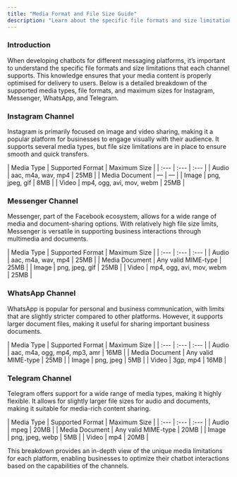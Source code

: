 ```yaml
---
title: "Media Format and File Size Guide"
description: "Learn about the specific file formats and size limitations that each messaging channel supports to ensure your media content is properly optimized for delivery."
---
```



### Introduction

When developing chatbots for different messaging platforms, it’s important to understand the specific file formats and size limitations that each channel supports. This knowledge ensures that your media content is properly optimised for delivery to users. Below is a detailed breakdown of the supported media types, file formats, and maximum sizes for Instagram, Messenger, WhatsApp, and Telegram.

### Instagram Channel

Instagram is primarily focused on image and video sharing, making it a popular platform for businesses to engage visually with their audience. It supports several media types, but file size limitations are in place to ensure smooth and quick transfers.

<Accordion title="Instagram Media Details">
| Media Type | Supported Format | Maximum Size |
| :--- | :--- | :--- |
| Audio | aac, m4a, wav, mp4 | 25MB |
| Media Document | — | — |
| Image | png, jpeg, gif | 8MB |
| Video | mp4, ogg, avi, mov, webm | 25MB |
</Accordion>

### Messenger Channel

Messenger, part of the Facebook ecosystem, allows for a wide range of media and document-sharing options. With relatively high file size limits, Messenger is versatile in supporting business interactions through multimedia and documents.

<Accordion title="Messenger Media Details">
| Media Type | Supported Format | Maximum Size |
| :--- | :--- | :--- |
| Audio | aac, m4a, wav, mp4 | 25MB |
| Media Document | Any valid MIME-type | 25MB |
| Image | png, jpeg, gif | 25MB |
| Video | mp4, ogg, avi, mov, webm | 25MB |
</Accordion>

### WhatsApp Channel

WhatsApp is popular for personal and business communication, with limits that are slightly stricter compared to other platforms. However, it supports larger document files, making it useful for sharing important business documents.

<Accordion title="WhatsApp Media Details">
| Media Type | Supported Format | Maximum Size |
| :--- | :--- | :--- |
| Audio | aac, m4a, ogg, mp4, mp3, amr | 16MB |
| Media Document | Any valid MIME-type | 25MB |
| Image | png, jpeg | 5MB |
| Video | 3gp, mp4 | 16MB |
</Accordion>

### Telegram Channel

Telegram offers support for a wide range of media types, making it highly flexible. It allows for slightly larger file sizes for audio and documents, making it suitable for media-rich content sharing.

<Accordion title="Telegram Media Details">
| Media Type | Supported Format | Maximum Size |
| :--- | :--- | :--- |
| Audio | mpeg | 20MB |
| Media Document | Any valid MIME-type | 20MB |
| Image | png, jpeg, webp | 5MB |
| Video | mp4 | 20MB |
</Accordion>

This breakdown provides an in-depth view of the unique media limitations for each platform, enabling businesses to optimize their chatbot interactions based on the capabilities of the channels.